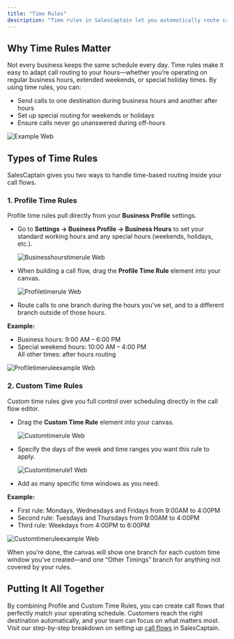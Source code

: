 ```yaml
---
title: "Time Rules"
description: "Time rules in SalesCaptain let you automatically route calls based on the day and time they come in. This ensures customers always reach the right person or team—whether you’re open, closed, or working limited hours. Time rules are part of your Call Flows toolkit, so you can design flexible schedules without manual intervention. our new file."
---
```


## Why Time Rules Matter

Not every business keeps the same schedule every day. Time rules make it easy to adapt call routing to your hours—whether you’re operating on regular business hours, extended weekends, or special holiday times. By using time rules, you can:

- Send calls to one destination during business hours and another after hours
- Set up special routing for weekends or holidays
- Ensure calls never go unanswered during off-hours

![Example Web](/images/example.webp)

## Types of Time Rules

SalesCaptain gives you two ways to handle time-based routing inside your call flows.

### 1. Profile Time Rules

Profile time rules pull directly from your **Business Profile** settings.

- Go to **Settings → Business Profile → Business Hours** to set your standard working hours and any special hours (weekends, holidays, etc.).

  ![Businesshourstimerule Web](/images/businesshourstimerule.webp)
- When building a call flow, drag the **Profile Time Rule** element into your canvas.

  ![Profiletimerule Web](/images/profiletimerule.webp)
- Route calls to one branch during the hours you’ve set, and to a different branch outside of those hours.

**Example:**

- Business hours: 9:00 AM – 6:00 PM
- Special weekend hours: 10:00 AM – 4:00 PM\
  All other times: after hours routing

![Profiletimeruleexample Web](/images/profiletimeruleexample.webp)

### 2. Custom Time Rules

Custom time rules give you full control over scheduling directly in the call flow editor.

- Drag the **Custom Time Rule** element into your canvas.

  ![Customtimerule Web](/images/customtimerule.webp)
- Specify the days of the week and time ranges you want this rule to apply.

  ![Customtimerule1 Web](/images/customtimerule1.webp)
- Add as many specific time windows as you need.

**Example:**

- First rule: Mondays, Wednesdays and Fridays from 9:00AM to 4:00PM
- Second rule: Tuesdays and Thursdays from 9:00AM to 4:00PM
- Third rule: Weekdays from 4:00PM to 6:00PM

![Customtimeruleexample Web](/images/customtimeruleexample.webp)

When you’re done, the canvas will show one branch for each custom time window you’ve created—and one “Other Timings” branch for anything not covered by your rules.

## Putting It All Together

By combining Profile and Custom Time Rules, you can create call flows that perfectly match your operating schedule. Customers reach the right destination automatically, and your team can focus on what matters most. Visit our step-by-step breakdown on setting up [call flows](Creating-Call-Flows) in SalesCaptain.